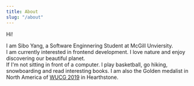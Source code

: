 ```yaml
---
title: About
slug: "/about"
---
```


Hi!

I am Sibo Yang, a Software Enginnering Student at McGill Unviersity.<br/>
I am currently interested in frontend development. I love nature and enjoy discovering our beautiful planet.<br/>
If I'm not sitting in front of a computer. I play basketball, go hiking, snowboarding and read interesting books. I am also the Golden medalist in North America of [WUCG 2019](https://baike.baidu.com/item/WUCG%E5%85%A8%E7%90%83%E6%80%BB%E5%86%B3%E8%B5%9B/22239031) in Hearthstone.